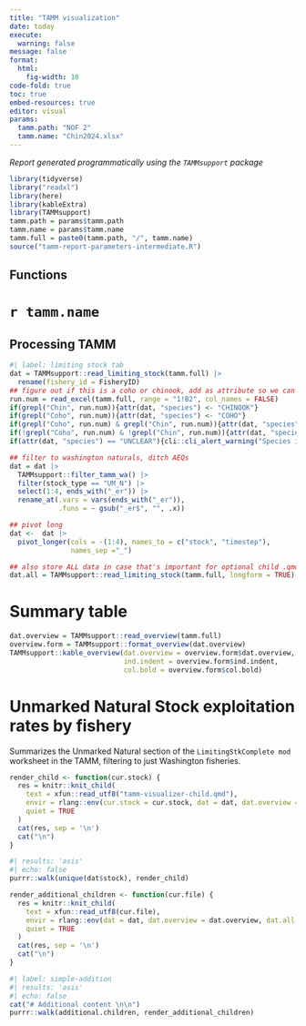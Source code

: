```yaml
---
title: "TAMM visualization"
date: today
execute: 
  warning: false
message: false
format: 
  html:
    fig-width: 10
code-fold: true
toc: true
embed-resources: true
editor: visual
params:
  tamm.path: "NOF 2"
  tamm.name: "Chin2024.xlsx"
---
```


*Report generated programmatically using the `TAMMsupport` package*

```r
library(tidyverse)
library("readxl")
library(here)
library(kableExtra)
library(TAMMsupport)
tamm.path = params$tamm.path
tamm.name = params$tamm.name
tamm.full = paste0(tamm.path, "/", tamm.name)
source("tamm-report-parameters-intermediate.R")
```

## Functions

# `r tamm.name`

## Processing TAMM

```r
#| label: limiting stock tab
dat = TAMMsupport::read_limiting_stock(tamm.full) |>
  rename(fishery_id = FisheryID)
## figure out if this is a coho or chinook, add as attribute so we can used FRAMR^2 filters
run.num = read_excel(tamm.full, range = "1!B2", col_names = FALSE)
if(grepl("Chin", run.num)){attr(dat, "species") <- "CHINOOK"}
if(grepl("Coho", run.num)){attr(dat, "species") <- "COHO"}
if(grepl("Coho", run.num) & grepl("Chin", run.num)){attr(dat, "species") <- "UNCLEAR"}
if(!grepl("Coho", run.num) & !grepl("Chin", run.num)){attr(dat, "species") <- "UNCLEAR"}
if(attr(dat, "species") == "UNCLEAR"){cli::cli_alert_warning("Species is not clear from TAMM")}

## filter to washington naturals, ditch AEQs
dat = dat |>
  TAMMsupport::filter_tamm_wa() |>
  filter(stock_type == "UM_N") |>
  select(1:4, ends_with("_er")) |>
  rename_at(.vars = vars(ends_with("_er")),
            .funs = ~ gsub("_er$", "", .x))

## pivot long
dat <-  dat |>
  pivot_longer(cols = -(1:4), names_to = c("stock", "timestep"),
               names_sep ="_")

## also store ALL data in case that's important for optional child .qmds
dat.all = TAMMsupport::read_limiting_stock(tamm.full, longform = TRUE)
```

# Summary table

```r
dat.overview = TAMMsupport::read_overview(tamm.full)
overview.form = TAMMsupport::format_overview(dat.overview)
TAMMsupport::kable_overview(dat.overview = overview.form$dat.overview,
                            ind.indent = overview.form$ind.indent,
                            col.bold = overview.form$col.bold)
```

# Unmarked Natural Stock exploitation rates by fishery

Summarizes the Unmarked Natural section of the `LimitingStkComplete mod` worksheet in the TAMM, filtering to just Washington fisheries.

```r
render_child <- function(cur.stock) {
  res = knitr::knit_child(
    text = xfun::read_utf8("tamm-visualizer-child.qmd"),
    envir = rlang::env(cur.stock = cur.stock, dat = dat, dat.overview = dat.overview),
    quiet = TRUE
  )
  cat(res, sep = '\n')
  cat("\n")
}
```

::: panel-tabset
```r
#| results: 'asis'
#| echo: false
purrr::walk(unique(dat$stock), render_child)

```
:::


```r
render_additional_children <- function(cur.file) {
  res = knitr::knit_child(
    text = xfun::read_utf8(cur.file),
    envir = rlang::env(dat = dat, dat.overview = dat.overview, dat.all = dat.all),
    quiet = TRUE
  )
  cat(res, sep = '\n')
  cat("\n")
}
```

```r
#| label: simple-addition
#| results: 'asis'
#| echo: false
cat("# Additional content \n\n")
purrr::walk(additional.children, render_additional_children)
```



